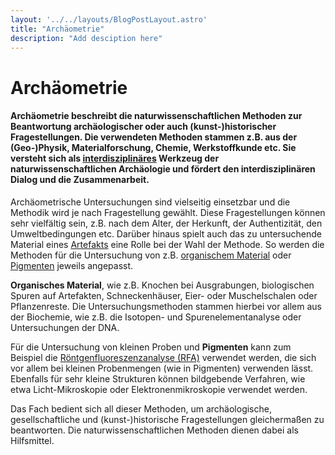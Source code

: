```yaml
---
layout: '../../layouts/BlogPostLayout.astro'
title: "Archäometrie"
description: "Add desciption here"
---
```


# Archäometrie

#### Archäometrie beschreibt die naturwissenschaftlichen Methoden zur Beantwortung archäologischer oder auch (kunst-)historischer Fragestellungen. Die verwendeten Methoden stammen z.B. aus der (Geo-)Physik, Materialforschung, Chemie, Werkstoffkunde etc. Sie versteht sich als <a href='/posts/transdiciplinary/'>interdisziplinäres</a> Werkzeug der naturwissenschaftlichen Archäologie und fördert den interdisziplinären Dialog und die Zusammenarbeit.

Archäometrische Untersuchungen sind vielseitig einsetzbar und die Methodik wird je nach Fragestellung gewählt. Diese Fragestellungen können sehr vielfältig sein, z.B. nach dem Alter, der Herkunft, der Authentizität, den Umweltbedingungen etc. Darüber hinaus spielt auch das zu untersuchende Material eines <a href="/keywords/artefacts/">Artefakts</a> eine Rolle bei der Wahl der Methode. So werden die Methoden für die Untersuchung von z.B. <a href="/keywords/xray-organic-matter/">organischem Material</a> oder <a href="/keywords/pigments/">Pigmenten</a> jeweils angepasst.

**Organisches Material**, wie z.B. Knochen bei Ausgrabungen, biologischen Spuren auf Artefakten, Schneckenhäuser, Eier- oder Muschelschalen oder Pflanzenreste. Die Untersuchungsmethoden stammen hierbei vor allem aus der Biochemie, wie z.B. die Isotopen- und Spurenelementanalyse oder Untersuchungen der DNA. 

Für die Untersuchung von kleinen Proben und **Pigmenten** kann zum Beispiel die <a href="/posts/xrf/">Röntgenfluoreszenzanalyse (RFA)</a> verwendet werden, die sich vor allem bei kleinen Probenmengen (wie in Pigmenten) verwenden lässt. Ebenfalls für sehr kleine Strukturen können bildgebende Verfahren, wie etwa Licht-Mikroskopie oder Elektronenmikroskopie verwendet werden.

Das Fach bedient sich all dieser Methoden, um archäologische, gesellschaftliche und (kunst-)historische Fragestellungen gleichermaßen zu beantworten. Die naturwissenschaftlichen Methoden dienen dabei als Hilfsmittel. 
